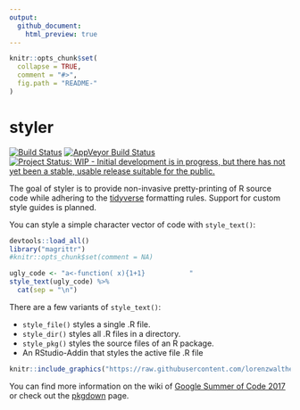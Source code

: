 ```yaml
---
output:
  github_document:
    html_preview: true
---
```


<!-- README.md is generated from README.Rmd. Please edit that file -->

```r
knitr::opts_chunk$set(
  collapse = TRUE,
  comment = "#>",
  fig.path = "README-"
)
```


# styler

[![Build Status](https://travis-ci.org/krlmlr/styler.svg?branch=master)](https://travis-ci.org/krlmlr/styler)
[![AppVeyor Build Status](https://ci.appveyor.com/api/projects/status/github/krlmlr/styler?branch=master&svg=true)](https://ci.appveyor.com/project/krlmlr/styler)
[![Project Status: WIP - Initial development is in progress, but there has not yet been a stable, usable release suitable for the public.](http://www.repostatus.org/badges/latest/wip.svg)](http://www.repostatus.org/#wip)

The goal of styler is to provide non-invasive pretty-printing of R source code 
while adhering to the [tidyverse](https://github.com/tidyverse/style) formatting 
rules. Support for custom style guides is planned.

You can style a simple character vector of code with `style_text()`:
```r
devtools::load_all()
library("magrittr")
#knitr::opts_chunk$set(comment = NA)
```


```r
ugly_code <- "a<-function( x){1+1}           "
style_text(ugly_code) %>%
  cat(sep = "\n")

```

There are a few variants of `style_text()`:

* `style_file()` styles a single .R file.
* `style_dir()` styles all .R files in a directory.
* `style_pkg()` styles the source files of an R package.
* An RStudio-Addin that styles the active file .R file

```r
knitr::include_graphics("https://raw.githubusercontent.com/lorenzwalthert/some_raw_data/master/styler_0.1.gif")
```



You can find more information on the wiki of [Google Summer of Code 2017](https://github.com/rstats-gsoc/gsoc2017/wiki/Noninvasive-source-code-formatting) 
or check out the [pkgdown](https://krlmlr.github.io/styler/) page.
